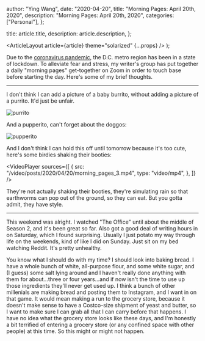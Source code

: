
  author: "Ying Wang",
  date: "2020-04-20",
  title: "Morning Pages: April 20th, 2020",
  description: "Morning Pages: April 20th, 2020",
  categories: ["Personal"],
};

  title: article.title,
  description: article.description,
};

  <ArticleLayout article={article} theme="solarized" {...props} />
);

Due to the [coronavirus
pandemic](https://en.wikipedia.org/wiki/2019-20_coronavirus_pandemic), the D.C.
metro region has been in a state of lockdown. To alleviate fear and stress, my
writer's group has put together a daily "morning pages" get-together on Zoom in
order to touch base before starting the day. Here's some of my brief thoughts.

---

I don't think I can add a picture of a baby burrito, without adding a picture of
a purrito. It'd just be unfair.

![purrito](/img/posts/2020/04/20/morning_pages.jpg)

And a pupperito, can't forget about the doggos:

![pupperito](/img/posts/2020/04/20/morning_pages_2.jpg)

And I don't think I can hold this off until tomorrow because it's too cute,
here's some birdies shaking their booties:

<VideoPlayer
  sources={[
    {
      src: "/video/posts/2020/04/20/morning_pages_3.mp4",
      type: "video/mp4",
    },
  ]}
/>

They're not actually shaking their booties, they're simulating rain so that
earthworms can pop out of the ground, so they can eat. But you gotta admit, they
have style.

---

This weekend was alright. I watched "The Office" until about the middle of
Season 2, and it's been great so far. Also got a good deal of writing hours in
on Saturday, which I found surprising. Usually I just potato my way through life
on the weekends, kind of like I did on Sunday. Just sit on my bed watching
Reddit. It's pretty unhealthy.

You know what I should do with my time? I should look into baking bread. I have
a whole bunch of white, all-purpose flour, and some white sugar, and (I guess)
some salt lying around and I haven't really done anything with them for
about...three or four years...and if now isn't the time to use up those
ingredients they'll never get used up. I think a bunch of other millenials are
making bread and posting them to Instagram, and I want in on that game. It would
mean making a run to the grocery store, because it doesn't make sense to have a
Costco-size shipment of yeast and butter, so I want to make sure I can grab all
that I can carry before that happens. I have no idea what the grocery store
looks like these days, and I'm honestly a bit terrified of entering a grocery
store (or any confined space with other people) at this time. So this might or
might not happen.
